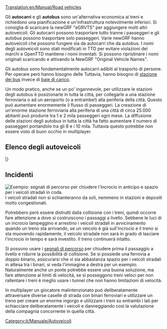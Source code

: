 [[Translation:en/Manual/Road vehicles]]
{{it/Manuale/Menu}}

Gli '''autocarri''' e gli '''autobus''' sono un'alternativa economica ai treni e richiedono una pianificazione e un'infrastruttura notevolmente inferiori. Si consiglia di scaricare la newGRF "eGRVTS" per aggiungere molti altri autoveicoli. Gli autocarri possono trasportare tutto tranne i passeggeri e gli autobus possono trasportare solo passeggeri. Varie newGRF hanno autoveicoli che possono fungere sia da autocarri che da autobus. I nomi degli autoveicoli sono stati modificati in TTD per evitare violazioni dei marchi e OpenTTD mantiene i nomi inventati. Si possono ripristinare i nomi originali scaricando e attivando la NewGRF "Original Vehicle Names".

Gli autobus sono fondamentalmente autocarri adibiti al trasporto di persone. Per operare però hanno bisogno delle Tuttavia, hanno bisogno di [[it/Manuale/Aree di carico#aree-di-carico-autobus|stazione dei bus]] invece di [[it/Manuale/Aree di carico#aree-di-carico-merci|baie di carico]].

Un modo pratico, anche se un po' ingannevole, per utilizzare le stazioni degli autobus è posizionarle in tutta la città, {{en/Keypress|ctrl + LMB}} per collegarle a una stazione ferroviaria o ad un aeroporto (o a entrambe!) alla periferia della città. Questo può aumentare enormemente il flusso di passeggeri. La creazione di un'enorme stazione ferroviaria alla periferia di una città di circa 25.000 abitanti può produrre tra 1 e 2 mila passeggeri ogni mese. La diffusione delle stazioni degli autobus in tutta la città ha fatto aumentare il numero di passeggeri portandolo tra gli 8 e i 10 mila. Tuttavia questo potrebbe non essere visto di buon occhio in multiplayer.


==Elenco degli autoveicoli==
{{it/Manuale/TabellaVeicoli/Inizio}}
{{it/Manuale/VehicleTable/Header|Passeggeri e posta}}
{{it/Manuale/VehicleTable/Row|
*[[it/Manuale/Set base/Autoveicoli/Autobus]]
*[[it/Manuale/Set base/Autoveicoli/Furgoni postali]]
|
*[[it/Manuale/Set base/Autoveicoli/Autobus]]
*[[it/Manuale/Set base/Autoveicoli/Furgoni postali]]
|
*[[it/Manuale/Set base/Autoveicoli/Autobus]]
*[[it/Manuale/Set base/Autoveicoli/Furgoni postali]]
|
*[[it/Manuale/Set base/Autoveicoli/Autobus]]
*[[it/Manuale/Set base/Autoveicoli/Furgoni postali]]
}}
{{it/Manuale/VehicleTable/Header|Carichi in comune}}
{{it/Manuale/VehicleTable/Row|
*[[it/Manuale/Set base/Autoveicoli/Autocisterne petrolio]]
*[[it/Manuale/Set base/Autoveicoli/Camion beni]]
*[[it/Manuale/Set base/Autoveicoli/Autocarri cereali]]
*[[it/Manuale/Set base/Autoveicoli/Camion bestiame]]
*[[it/Manuale/Set base/Autoveicoli/Autocarri legname]]
|
*[[it/Manuale/Set base/Autoveicoli/Autocisterne petrolio]]
*[[it/Manuale/Set base/Autoveicoli/Camion beni]]
*[[it/Manuale/Set base/Autoveicoli/Autocarri cereali]]
*[[it/Manuale/Set base/Autoveicoli/Camion bestiame]]
*[[it/Manuale/Set base/Autoveicoli/Autocarri legname]]
|
*[[it/Manuale/Set base/Autoveicoli/Autocisterne petrolio]]
*[[it/Manuale/Set base/Autoveicoli/Camion beni]]
*[[it/Manuale/Set base/Autoveicoli/Autocarri cereali]]
* -
*[[it/Manuale/Set base/Autoveicoli/Autocarri legname]]
|
*[[it/Manuale/Set base/Autoveicoli/Autobotti per cola]]
*[[it/Manuale/Set base/Autoveicoli/Autocarri caramelle]]
*[[it/Manuale/Set base/Autoveicoli/Furgoni giocattoli]]
*[[it/Manuale/Set base/Autoveicoli/Carri batterie]]
*[[it/Manuale/Set base/Autoveicoli/Autocarri zucchero filato|Autoc. zucc. filato]]
}}
{{it/Manuale/VehicleTable/Header|Carichi simili}}
{{it/Manuale/VehicleTable/Row|
*[[it/Manuale/Set base/Autoveicoli/Furgoni blindati]]
*[[it/Manuale/Set base/Autoveicoli/Autocarri carbone]]
*[[it/Manuale/Set base/Autoveicoli/Autocarri ferro]]
*[[it/Manuale/Set base/Autoveicoli/Autocarri acciaio]]
* -
|
*[[it/Manuale/Set base/Autoveicoli/Furgoni blindati]]
*[[it/Manuale/Set base/Autoveicoli/Autocarri carbone]]
* -
*[[it/Manuale/Set base/Autoveicoli/Autocarri carta]]
*[[it/Manuale/Set base/Autoveicoli/Furgoni alimentari]]
|
*[[it/Manuale/Set base/Autoveicoli/Furgoni blindati]]
* -
*[[it/Manuale/Set base/Autoveicoli/Autocarri rame]]
* -
*[[it/Manuale/Set base/Autoveicoli/Furgoni alimentari]]
|
* -
*[[it/Manuale/Set base/Autoveicoli/Autocarri zucchero]]
* -
* -
* -
}}
{{it/Manuale/VehicleTable/Header|Altri carichi}}
{{it/Manuale/VehicleTable/Row|
|
|
*[[it/Manuale/Set base/Autoveicoli/Autobotti]]
*[[it/Manuale/Set base/Autoveicoli/Autocarri frutta]]
*[[it/Manuale/Set base/Autoveicoli/Autocarri gomma]]
|
*[[it/Manuale/Set base/Autoveicoli/Autocarri bollicine]]
*[[it/Manuale/Set base/Autoveicoli/Autocarri bibite frizzanti|Autoc. Bibite frizzanti]]
*[[it/Manuale/Set base/Autoveicoli/Autocarri plastica]]
*[[it/Manuale/Set base/Autoveicoli/Autocarri toffee]]
}}
|}

==Incidenti==
[[File:en/Manual/Roadvehicledualtrack.png|right|frame|Esempio: segnali di percorso per chiudere l'incrocio in anticipo e spazio per i veicoli stradali in coda.]]I veicoli stradali non si schianteranno da soli, nemmeno in stazioni e depositi molto congestionati.

Potrebbero però essere distrutti dalla collisione con i treni, quindi occorre fare attenzione a dove si costruiscono i passaggi a livello. Sebbene le luci di un incrocio lampeggino e arrestino i veicoli stradali in avvicinamento quando un treno sta arrivando, se un veicolo è già sull'incrocio e il treno si sta muovendo rapidamente, il veicolo stradale non sarà in grado di lasciare l'incrocio in tempo e sarà investito. Il treno continuerà intatto.

Si possono usare i [[it/Manuale/Segnali#segnali-di-percorso|segnali di percorso]] per chiudere prima il passaggio a livello e ridurre la possibilità di collisione. Se si possiede una ferrovia a doppio binario, assicurarsi che vi sia abbastanza spazio per i veicoli stradali in attesa tra i binari, si veda l'immagine a destra per un esempio. Naturalmente anche un ponte potrebbe essere una buona soluzione, ma fare attenzione ai limiti di velocità, se si posseggono treni veloci per non rallentare i treni è meglio usare i tunnel che non hanno limitazioni di velocità.

In multiplayer un giocatore malintenzionato può deliberatamente attraversare diverse caselle di strada con binari ferroviari e utilizzare un treno per creare un enorme ingorgo e utilizzare i treni su entrambi i lati per schiacciare deliberatamente i veicoli e danneggiando così la valutazione della compagnia concorrente in quella città.

[[Category:it/Manuale/Autoveicoli]]

